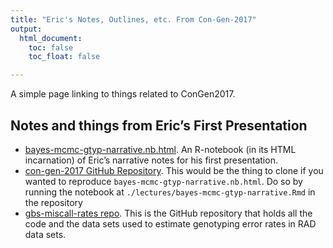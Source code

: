 ```yaml
---
title: "Eric's Notes, Outlines, etc. From Con-Gen-2017"
output: 
  html_document:
    toc: false
    toc_float: false

---
```


A simple page linking to things related to ConGen2017.

## Notes and things from Eric's First Presentation

- [bayes-mcmc-gtyp-narrative.nb.html](bayes-mcmc-gtyp-narrative.nb.html). An R-notebook (in its
HTML incarnation) of Eric's narrative notes for his first presentation.
- [con-gen-2017 GitHub Repository](https://github.com/eriqande/con-gen-2017).  This would be the
thing to clone if you wanted to reproduce
`bayes-mcmc-gtyp-narrative.nb.html`. Do so by running the notebook at
`./lectures/bayes-mcmc-gtyp-narrative.Rmd` in the repository
- [gbs-miscall-rates repo](https://github.com/eriqande/gbs-miscall-rates). This is the GitHub 
repository that holds all the code and the data sets used to estimate genotyping error rates in
RAD data sets.
